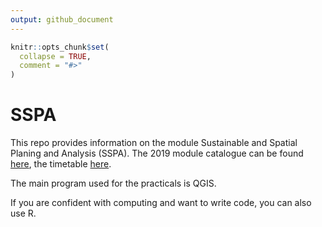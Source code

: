 ```yaml
---
output: github_document
---
```


<!-- README.md is generated from README.Rmd. Please edit that file -->

```r
knitr::opts_chunk$set(
  collapse = TRUE,
  comment = "#>"
)
```

# SSPA

This repo provides information on the module Sustainable and Spatial Planing and Analysis (SSPA).
The 2019 module catalogue can be found [here](http://webprod3.leeds.ac.uk/catalogue/dynmodules.asp?Y=201819&M=TRAN-5115M), the timetable [here](http://timetable.leeds.ac.uk/teaching/201819/reporting/Individual?objectclass=module&idtype=name&identifier=TRAN5115M01&&template=SWSCUST+module+Individual&days=1-7&weeks=1-52&periods=1-21).

The main program used for the practicals is QGIS.

If you are confident with computing and want to write code, you can also use R.

<!-- It assumes you have a basic understanding of R and spatial data, that can be obtained by following an online tutorial such as that provided by DataCamp or by following [Chapter 2](https://geocompr.robinlovelace.net/spatial-class.html) of the online book [Geocomputation with R](https://geocompr.robinlovelace.net/). -->

<!-- The main tutorial is [accessability](https://github.com/ITSLeeds/SSPA/blob/master/accessability.Rmd), which is best followed as a print-out from the `accessibility.pdf` file provided as a download in the project's [releases](https://github.com/ITSLeeds/SSPA/releases). -->

<!-- Before starting you sould download the project repo (which contains the necessary data) from: [github.com/ITSLeeds/SSPA/archive/master.zip](https://github.com/ITSLeeds/SSPA/archive/master.zip). -->
